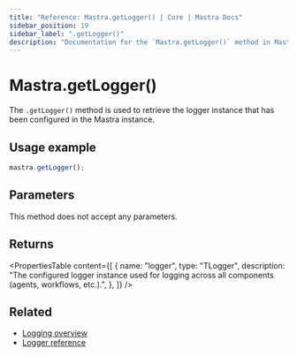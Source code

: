 ```yaml
---
title: "Reference: Mastra.getLogger() | Core | Mastra Docs"
sidebar_position: 19
sidebar_label: ".getLogger()"
description: "Documentation for the `Mastra.getLogger()` method in Mastra, which retrieves the configured logger instance."
---
```


# Mastra.getLogger()

The `.getLogger()` method is used to retrieve the logger instance that has been configured in the Mastra instance.

## Usage example

```typescript copy
mastra.getLogger();
```

## Parameters

This method does not accept any parameters.

## Returns

<PropertiesTable
  content={[
    {
      name: "logger",
      type: "TLogger",
      description: "The configured logger instance used for logging across all components (agents, workflows, etc.).",
    },
  ]}
/>

## Related

- [Logging overview](/observability/logging)
- [Logger reference](/reference/observability/logger)
